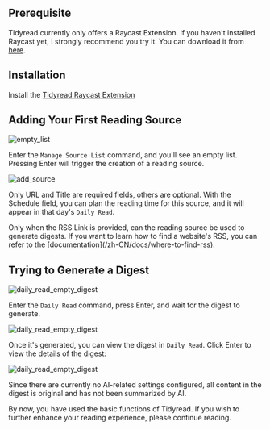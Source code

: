 
## Prerequisite

Tidyread currently only offers a Raycast Extension. If you haven't installed Raycast yet, I strongly recommend you try it. You can download it from [here](https://raycast.com/).

## Installation

Install the [Tidyread Raycast Extension](https://www.raycast.com/jaredliu233/tidyread---streamline-your-daily-reading)

## Adding Your First Reading Source

![empty_list](https://tidyread.s3.us-west-2.amazonaws.com/tidyread_empty_list.png)

Enter the `Manage Source List` command, and you'll see an empty list. Pressing Enter will trigger the creation of a reading source.

![add_source](https://tidyread.s3.us-west-2.amazonaws.com/tidyread_add_source.png)

Only URL and Title are required fields, others are optional.
With the Schedule field, you can plan the reading time for this source, and it will appear in that day's `Daily Read`.

<Callout type="info">
    Only when the RSS Link is provided, can the reading source be used to
    generate digests. If you want to learn how to find a website's RSS, you can
    refer to the [documentation](/zh-CN/docs/where-to-find-rss).
</Callout>

## Trying to Generate a Digest

![daily_read_empty_digest](https://tidyread.s3.us-west-2.amazonaws.com/daily_read_empty_digest.png)

Enter the `Daily Read` command, press Enter, and wait for the digest to generate.

![daily_read_empty_digest](https://tidyread.s3.us-west-2.amazonaws.com/daily_read_has_digest.png)

Once it's generated, you can view the digest in `Daily Read`. Click Enter to view the details of the digest:

![daily_read_empty_digest](https://tidyread.s3.us-west-2.amazonaws.com/todays_digest.png)

Since there are currently no AI-related settings configured, all content in the digest is original and has not been summarized by AI.

By now, you have used the basic functions of Tidyread. If you wish to further enhance your reading experience, please continue reading.

